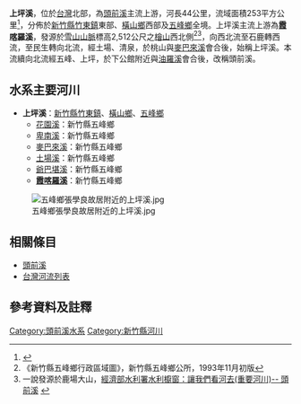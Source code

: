 {{Infobox river
| river_name = 上坪溪
| native_name =
| other_name =
| image_name = 上坪溪之竹東圳源頭二.jpg
| image_size = 250px
| caption    = 上坪溪之竹東圳源頭－[[上坪攔河堰|上坪攔河堰]]
| origin     = [[檜山|檜山]]
| mouth      = 下公館
| progression = [[頭前溪|頭前溪]]
| basin_countries =
| location   = [[新竹縣|新竹縣]][[竹東鎮|竹東鎮]]、[[橫山鄉_(臺灣)|橫山鄉]]、[[五峰鄉_(台灣)|五峰鄉]]
| length     = {{convert|44|km|}}
| elevation  = {{convert|2,512|m|}}
| mouth_elevation =
| discharge  =
| watershed  = {{convert|253|km2|}}
| left_tribs =
| right_tribs =
}}
'''上坪溪'''，位於[[台灣|台灣]]北部，為[[頭前溪|頭前溪]]主流上游，河長44公里，流域面積253平方公里<ref name="水利署">{{Cite web |url=http://www.wra.gov.tw/ct.asp?xItem=12800&ctNode=2384&comefrom=lp |title=經濟部水利署水利櫥窗：治理計畫-- 頭前溪 |accessdate=2008-03-11 |archive-date=2005-04-06 |archive-url=https://web.archive.org/web/20050406185333/http://www.wra.gov.tw/ct.asp?xItem=12800&ctNode=2384&comefrom=lp |dead-url=no }}</ref>，分佈於[[新竹縣|新竹縣]][[竹東鎮|竹東鎮]]東部、[[橫山鄉_(台灣)|橫山鄉]]西部及[[五峰鄉_(台灣)|五峰鄉]]全境。上坪溪主流上游為'''[[霞喀羅溪|霞喀羅溪]]'''，發源於[[雪山山脈|雪山山脈]]標高2,512公尺之[[檜山|檜山]]西北側<ref>《新竹縣五峰鄉行政區域圖》，新竹縣五峰鄉公所，1993年11月初版</ref><ref>一說發源於鹿場大山，[http://www.wra.gov.tw/ct.asp?xItem=14300&CtNode=4351 經濟部水利署水利櫥窗：讓我們看河去(重要河川)-- 頭前溪] {{Wayback|url=http://www.wra.gov.tw/ct.asp?xItem=14300&CtNode=4351 |date=20080331074614 }}</ref>，向西北流至石鹿轉西流，至民生轉向北流，經土場、清泉，於桃山與[[麥巴來溪|麥巴來溪]]會合後，始稱上坪溪。本流續向北流經五峰、上坪，於下公館附近與[[油羅溪|油羅溪]]會合後，改稱頭前溪。

== 水系主要河川 ==
*'''上坪溪'''：[[新竹縣|新竹縣]][[竹東鎮|竹東鎮]]、[[橫山鄉_(台灣)|橫山鄉]]、[[五峰鄉_(台灣)|五峰鄉]]
**[[花園溪|花園溪]]：新竹縣五峰鄉
**[[卑南溪_(新竹縣)|卑南溪]]：新竹縣五峰鄉
**[[麥巴來溪|麥巴來溪]]：新竹縣五峰鄉
**[[土場溪|土場溪]]：新竹縣五峰鄉
**[[爺巴堪溪|爺巴堪溪]]：新竹縣五峰鄉
**'''[[霞喀羅溪|霞喀羅溪]]'''：新竹縣五峰鄉
[[File:五峰鄉張學良故居附近的上坪溪.jpg|thumb]]

== 相關條目 ==
*[[頭前溪|頭前溪]]
*[[台灣河流列表|台灣河流列表]] 

== 參考資料及註釋 ==
<div class="references-small">
<references />
</div>

[[Category:頭前溪水系|Category:頭前溪水系]]
[[Category:新竹縣河川|Category:新竹縣河川]]